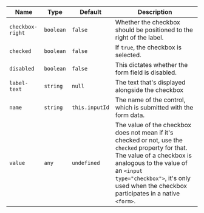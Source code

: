 
  | Name | Type | Default | Description |
| --- | --- | --- | --- |
| `checkbox-right` | `boolean` | `false` | Whether the checkbox should be positioned to the right of the label. |
| `checked` | `boolean` | `false` | If `true`, the checkbox is selected. |
| `disabled` | `boolean` | `false` | This dictates whether the form field is disabled. |
| `label-text` | `string` | `null` | The text that's displayed alongside the checkbox |
| `name` | `string` | `this.inputId` | The name of the control, which is submitted with the form data. |
| `value` | `any` | `undefined` | The value of the checkbox does not mean if it's checked or not, use the `checked` property for that.  The value of a checkbox is analogous to the value of an `<input type="checkbox">`, it's only used when the checkbox participates in a native `<form>`. |

